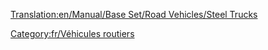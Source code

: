 [[Translation:en/Manual/Base Set/Road Vehicles/Steel Trucks]]

{{fr/Vehicule routier|nom      = Camion d'acier Balogh
  |img      = en/Balogh Steel Truck.png
  |prix     = 4 592£ (9 184$)
  |vitesse  = 48 km/h (30 mph)
  |annualite= 421£ (842$)
  |design   = 1936
  |vie      = 15
  |capacite = 15 tonnes d'acier
}}
{{fr/Vehicule routier|nom      = Camion d'acier Uhl
  |img      = en/Uhl Steel Truck.png
  |prix     = 5 535£ (11 070$)
  |vitesse  = 88 km/h (55 mph)
  |annualite= 787£ (1 574$)
  |design   = 1978
  |vie      = 15
  |capacite = 18 tonnes d'acier
}}
{{fr/Vehicule routier|nom      = Camion d'acier Kelling
  |img      = en/Kelling Steel Truck.png
  |prix     = 5 945£ (11 890$)
  |vitesse  = 112 km/h (70 mph)
  |annualite= 1 125£ (2 250$)
  |design   = 2007
  |vie      = 15
  |capacite = 20 tonnes d'acier
}}

[[Category:fr/Véhicules routiers]]